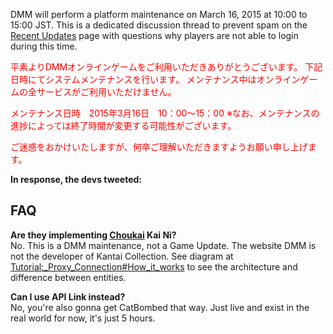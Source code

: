 DMM will perform a platform maintenance on March 16, 2015 at 10:00 to 15:00 JST. This is a dedicated discussion thread to prevent spam on the [[Recent Updates]] page with questions why players are not able to login during this time.

<span style="color:#f00;">平素よりDMMオンラインゲームをご利用いただきありがとうございます。
下記日時にてシステムメンテナンスを行います。
メンテナンス中はオンラインゲームの全サービスがご利用いただけません。</span>

<span style="color:#f00;">メンテナンス日時　2015年3月16日　10：00～15：00 ※なお、メンテナンスの進捗によっては終了時間が変更する可能性がございます。</span>

<span style="color:#f00;">ご迷惑をおかけいたしますが、何卒ご理解いただきますようお願い申し上げます。</span>

'''In response, the devs tweeted:'''
{{Tweet
|link = https://twitter.com/KanColle_STAFF/status/577070910332477440
|JP = 明日【3/16 10:00-15:00】の時間、DMMさんがプラットフォームのメンテナンスを実施されます。その間、ログインや課金アイテムの購入などの基本機能がダウンするため、プレイはできません。ご留意頂けますと幸いです。詳しくは、DMMさんのお知らせをご覧ください。
|EN = Tomorrow, from 10am to 3pm, maintenance will be carried out on the DMM platform. In that period of time, basic mechanics like login and purchase of premium items will be down, thus it is not possible to play. It would be good to take note of this. For more detailed information, please visit DMM's Announcements.
}}


==FAQ==
'''Are they implementing [[Choukai]] Kai Ni?'''<br />
No. This is a DMM maintenance, not a Game Update. The website DMM is not the developer of Kantai Collection. See diagram at [[Tutorial:_Proxy_Connection#How_it_works]] to see the architecture and difference between entities.

'''Can I use API Link instead?'''<br />
No, you're also gonna get CatBombed that way. Just live and exist in the real world for now, it's just 5 hours.